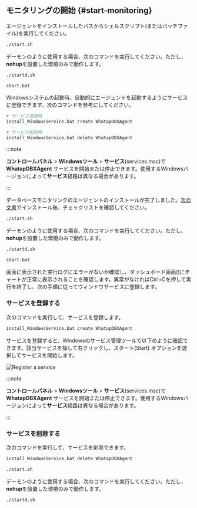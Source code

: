 ## モニタリングの開始 {#start-monitoring}

エージェントをインストールしたパスからシェルスクリプト(またはバッチファイル)を実行してください。

<Xclude product='oracle-pro,mssql'>

<Tabs groupId='os'>

<TabItem value="linux" label="Linux" default>

```bash
./start.sh
```

デーモンのように使用する場合、次のコマンドを実行してください。ただし、**nohup**を設置した環境のみで動作します。

```bash
./startd.sh
```

</TabItem>
<TabItem value="windows" label="Windows">

```bash
start.bat
```

Windowsシステムの起動時、自動的にエージェントを起動するようにサービスに登録できます。次のコマンドを参考にしてください。

```bash
# サービス登録時
install_WindowsService.bat create WhatapDBXAgent

# サービス削除時
install_WindowsService.bat delete WhatapDBXAgent
```

:::note

**コントロールパネル** > **Windowsツール** > **サービス**(services.msc)で**WhatapDBXAgent** サービスを開始または停止できます。使用するWindowsバージョンによって**サービス**経路は異なる場合があります。

:::

</TabItem>
</Tabs>

データベースモニタリングのエージェントのインストールが完了しました。[次の文書](after-install-agent)でインストール後、チェックリストを確認してください。

</Xclude>

<InDoc product="oracle-pro">

```bash
./start.sh
```

デーモンのように使用する場合、次のコマンドを実行してください。ただし、**nohup**を設置した環境のみで動作します。

```bash
./startd.sh
```

</InDoc>

<InDoc product="mssql">

<Tabs groupId='os'>
<TabItem value="windows" label="Windows">

```bash
start.bat
```

画面に表示された実行ログにエラーがないか確認し、ダッシュボード画面(<Cmdname sid="side_instanceList" className="uitext" />)にチャートが正常に表示されることを確認します。異常がなければCtrl+Cを押して実行を終了し、次の手順に従ってウィンドウサービスに登録します。

### サービスを登録する

次のコマンドを実行して、サービスを登録します。

```bash
install_WindowsService.bat create WhatapDBXAgent
```

サービスを登録すると、Windowsのサービス管理ツールで以下のように確認できます。該当サービスを探して右クリックし、スタート(Start) オプションを選択してサービスを開始します。

![Register a service](/img/mssql-register-windows-service.png)

:::note

**コントロールパネル** > **Windowsツール** > **サービス**(services.msc)で**WhatapDBXAgent** サービスを開始または停止できます。使用するWindowsバージョンによって**サービス**経路は異なる場合があります。

:::

### サービスを削除する

次のコマンドを実行して、サービスを削除できます。

```bash
install_WindowsService.bat delete WhatapDBXAgent
```

</TabItem>
<TabItem value="linux" label="Linux" default>

```bash
./start.sh
```

デーモンのように使用する場合、次のコマンドを実行してください。ただし、**nohup**を設置した環境のみで動作します。

```bash
./startd.sh
```

</TabItem>
</Tabs>

</InDoc>
